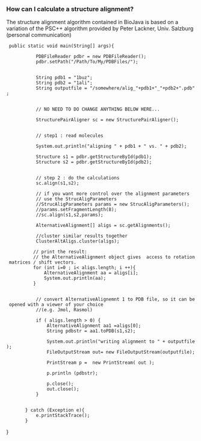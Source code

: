 ===How can I calculate a structure alignment?===

The structure alignment algorithm contained in BioJava is 
based on a variation of the PSC++ algorithm provided by Peter Lackner, Univ. Salzburg
(personal communication)

<java>

  public static void main(String[] args){

            PDBFileReader pdbr = new PDBFileReader();          
            pdbr.setPath("/Path/To/My/PDBFiles/");
            
            
            String pdb1 = "1buz";
            String pdb2 = "1ali";            
            String outputfile = "/somewhere/alig_"+pdb1+"_"+pdb2+".pdb";
          

            // NO NEED TO DO CHANGE ANYTHING BELOW HERE...
            
            StructurePairAligner sc = new StructurePairAligner();            
            
            // step1 : read molecules
            
            System.out.println("aligning " + pdb1 + " vs. " + pdb2);
            
            Structure s1 = pdbr.getStructureById(pdb1);
            Structure s2 = pdbr.getStructureById(pdb2);                       
          
            // step 2 : do the calculations
            sc.align(s1,s2);

            // if you want more control over the alignment parameters
            // use the StrucAligParameters
            //StrucAligParameters params = new StrucAligParameters();
            //params.setFragmentLength(8);      
            //sc.align(s1,s2,params); 

          
            
            AlternativeAlignment[] aligs = sc.getAlignments();
            
            //cluster similar results together 
            ClusterAltAligs.cluster(aligs);
            
           // print the result:
           // the AlternativeAlignment object gives  access to rotation matrices / shift vectors.
           for (int i=0 ; i< aligs.length; i ++){
               AlternativeAlignment aa = aligs[i];
               System.out.println(aa);              
           }
            
                      
            // convert AlternativeAlignemnt 1 to PDB file, so it can be opened with a viewer of your choice
            //(e.g. Jmol, Rasmol)
            
            if ( aligs.length > 0) {
                AlternativeAlignment aa1 =aligs[0];
                String pdbstr = aa1.toPDB(s1,s2);
                
                System.out.println("writing alignment to " + outputfile);
                FileOutputStream out= new FileOutputStream(outputfile); 
                PrintStream p =  new PrintStream( out );
        
                p.println (pdbstr);

                p.close();
                out.close();
            }
            
                       
        } catch (Exception e){
            e.printStackTrace();
        }

}
</java>